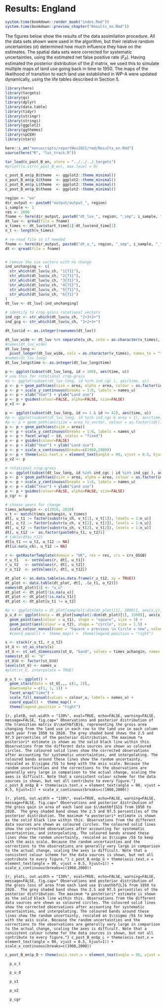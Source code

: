 # Results: England
<!--- { rendering -->
```r
system.time(bookdown::render_book("index.Rmd"))
system.time(bookdown::preview_chapter("Results_en.Rmd"))
```
<!--- } -->

The figures below show the results of the data assimilation procedure. All the data sets shown were used in the algorithm, but their relative random uncertainties ($\sigma$) determined how much influence they have on the estimates. The spatial data sets were corrected for systematic uncertainties, using the estimated net false positive rate ($F_P$). Having estimated the posterior distribution of the $\beta$ matrix, we used this to simulate multiple maps of land use going back in time to 1950. The maps of the likelihood of transition to each land use established in WP-A were updated dynamically, using the life tables described in Section 5.


```r
library(here)
library(targets)
library(qs)
library(dplyr)
library(data.table)
library(tidyr)
library(stringr)
library(stringi)
library(ggplot2)
library(ggthemes)
library(spCEH)
library(stars)

here::i_am("manuscripts/reportNov2021/rmd/Results_en.Rmd")
source(here("R", "luc_track.R"))

tar_load(c_post_B_en, store = "../../../_targets")
#print(ls.str(c_post_B_en), max.level = 0)

c_post_B_en$p_B$theme  <- ggplot2::theme_minimal()
c_post_B_en$p_G$theme  <- ggplot2::theme_minimal()
c_post_B_en$p_L$theme  <- ggplot2::theme_minimal()
c_post_B_en$p_D$theme  <- ggplot2::theme_minimal()
```

```r
region <- "en"
dir_output <- paste0("output/output_", region)
i_sample <- 1
res <- 1000
fname <- here(dir_output, paste0("dt_luv_", region, "_smp", i_sample, "_", res, "m.qs"))
dt_luv <- qread(file = fname)
v_times <- dt_luv$start_time[1]:dt_luv$end_time[1]
n_t <- length(v_times)

# re-read file in if needed
fname <- here(dir_output, paste0("dt_u_", region, "_smp", i_sample, "_", res, "m.qs"))
dt <- qread(file = fname)


# remove the six vectors with no change
ind_unchanging <- c(
  str_which(dt_luv$u_ch, "1{71}"),
  str_which(dt_luv$u_ch, "2{71}"),
  str_which(dt_luv$u_ch, "3{71}"),
  str_which(dt_luv$u_ch, "4{71}"),
  str_which(dt_luv$u_ch, "5{71}"),
  str_which(dt_luv$u_ch, "6{71}")
)
dt_luv <- dt_luv[-ind_unchanging]

# identify to crop-grass rotational vectors
ind_cgc <- str_which(dt_luv$u_ch, "2+3+2+")
ind_gcg <- str_which(dt_luv$u_ch, "3+2+3+")

dt_luv$id <- as.integer(rownames(dt_luv))

dt_luv_wide <- dt_luv %>% separate(u_ch, into = as.character(v_times), sep = 1:(n_t-1), convert = TRUE, remove = FALSE)
#names(dt_luv_wide)
dt_luv_long <- 
  pivot_longer(dt_luv_wide, cols = as.character(v_times), names_to = "time", values_to = "u")
#names(dt_luv_long)
dt_luv_long$time <- as.integer(dt_luv_long$time)

p <- ggplot(subset(dt_luv_long, id < 100), aes(time, u))
# use this for rotational crop-grass
#p <- ggplot(subset(dt_luv_long, id %in% ind_cgc ), aes(time, u))
p <- p + geom_path(aes(size = area, alpha = area, colour = as.factor(id)))
p <- p + scale_y_continuous(breaks = 1:6, labels = names_u)
p <- p + xlab("Year") + ylab("Land use")
p <- p + guides(colour=FALSE, alpha=FALSE, size=FALSE)
p_v1 <- p

p <- ggplot(subset(dt_luv_long, id >= 1 & id <= 42), aes(time, u))
#p <- ggplot(subset(dt_luv_long, id %in% ind_cgc & area > 1), aes(time, u))
#p <- p + geom_path(aes(size = area_lu_vector, colour = as.factor(id)))
p <- p + geom_path(aes(size = area))
p <- p + scale_y_continuous(breaks = 1:6, labels = names_u)
p <- p + facet_wrap( ~ id, scales = "fixed")
p <- p + guides(colour=FALSE)
p <- p + xlab("Year") + ylab("Land use")
p <- p + scale_x_continuous(breaks=c(1960,2000))
p <- p + theme(axis.text.x = element_text(angle = 90, vjust = 0.5, hjust=1))
p_v2 <- p

# rotational crop-grass
p <- ggplot(subset(dt_luv_long, id %in% ind_cgc | id %in% ind_cgc ), aes(time, u))
p <- p + geom_path(aes(size = area, alpha = area, colour = as.factor(id)))
p <- p + scale_y_continuous(breaks = 1:6, labels = names_u)
p <- p + xlab("Year") + ylab("Land use")
p <- p + guides(colour=FALSE, alpha=FALSE, size=FALSE)
p_cgr <- p

# choose years for change 
times_achangin <- c(2010, 2020)
v_t <- match(times_achangin, v_times)
dt[, u_t1 := factor(substr(u_ch, v_t[1], v_t[1]), levels = 1:n_u)]
dt[, u_t2 := factor(substr(u_ch, v_t[2], v_t[2]), levels = 1:n_u)]
dt[, u_t2 := factor(substr(u_ch, v_t[2], v_t[2]), levels = 1:n_u)]
dt[, u_t12 :=  as.factor(paste0(u_t1, u_t2))]
# table(dt$u_t12)
dt[u_t1 == u_t2, u_t12 := NA]
dt[is.na(u_ch), u_t12 := NA]
  
r <- getRasterTemplate(domain = "UK", res = res, crs = crs_OSGB)
r_u_t1   <- setValues(r, dt[, u_t1])
r_u_t2   <- setValues(r, dt[, u_t2])
r_u_t12  <- setValues(r, dt[, u_t12])

dt_plot <- as.data.table(as.data.frame(r_u_t12, xy = TRUE))
dt_plot <- data.table(dt_plot, dt[, .(u_t1, u_t2)])
names(dt_plot)[3] <- "u_u"
dt_plot <- dt_plot[!is.na(u_u)]
dt_plot <- dt_plot[!is.na(u_t1)]
dt_plot <- dt_plot[u_t1 != u_t2]

#p <- ggplot(data = dt_plot[sample(1:dim(dt_plot)[1], 2000)], aes(x,y)) + 
p_u_d <- ggplot(data = dt_plot[sample(1:dim(dt_plot)[1], 1500)], aes(x,y)) + 
  geom_point(aes(colour = u_t1), shape = "square", size = 3) +
  geom_point(aes(colour = u_t2), shape = "circle", size = 1.5) +
  scale_colour_manual(name = "Square = previous \n Circle = new", values = colour_u, labels = names_u) #+
  #coord_equal() +  theme_map() +  theme(legend.position = "right")

s <- stack(r_u_t1, r_u_t2)
st_U <- st_as_stars(s)
st_U <- st_set_dimensions(st_U, "band", values = times_achangin, names = "time")
names(st_U) <- "U"
st_U$U <- factor(st_U$U)
levels(st_U) <- names_u
#plot(st_U, interpolate = TRUE)

p_u_t <- ggplot() + 
  geom_stars(data = st_U[,,, c(1, 2)], 
  downsample = c(1, 1, 1)) + 
  facet_wrap("time") +
  scale_fill_manual(values = colour_u, labels = names_u) +
  coord_equal() +  theme_map() +
  theme(legend.position = "right")  
```

```{r, plotB, out.width = "130%", eval=TRUE, echo=FALSE, warning=FALSE, message=FALSE, fig.cap=" Observations and posterior distribution of the transition matrix $\\mathbf{B}$, representing the gross area changing from the land use in each row to the land use in each column each year from 1950 to 2020. The grey shaded band shows the 2.5 and 97.5 percentiles of the posterior distribution. The maximum *a posteriori* estimate is shown as the solid black line within this. Observations from the different data sources are shown as coloured circles. The coloured solid lines show the corrected observations after accounting for systematic uncertainties, and interpolating. The coloured bands around these lines show the random uncertainty, rescaled as $\\sigma /5$ to keep with the axis scale. Because the random uncertainties and the corrections to the observations are generally very large in comparison to the actual change, scaling the axes is difficult. Note that a consistent colour scheme for the data sources is shown, but not all contribute to every figure."}
c_post_B_en$p_B + theme(axis.text.x = element_text(angle = 90, vjust = 0.5, hjust=1)) + scale_x_continuous(breaks=c(1960,2000))
```

```{r, plotG, out.width = "130%", eval=TRUE, echo=FALSE, warning=FALSE, message=FALSE, fig.cap=" Observations and posterior distribution of the gross gain in area of each land use $\\mathbf{G}$ from 1950 to 2020.  The grey shaded band shows the 2.5 and 97.5 percentiles of the posterior distribution. The maximum *a posteriori* estimate is shown as the solid black line within this. Observations from the different data sources are shown as coloured circles. The coloured solid lines show the corrected observations after accounting for systematic uncertainties, and interpolating. The coloured bands around these lines show the random uncertainty, rescaled as $\\sigma /5$ to keep with the axis scale. Because the random uncertainties and the corrections to the observations are generally very large in comparison to the actual change, scaling the axes is difficult. Note that a consistent colour scheme for the data sources is shown, but not all contribute to every figure."}
c_post_B_en$p_G + theme(axis.text.x = element_text(angle = 90, vjust = 0.5, hjust=1)) + scale_x_continuous(breaks=c(1960,2000))
```

```{r, plotL, out.width = "130%", eval=TRUE, echo=FALSE, warning=FALSE, message=FALSE, fig.cap=" Observations and posterior distribution of the gross loss of area from each land use $\\mathbf{L}$ from 1950 to 2020.  The grey shaded band shows the 2.5 and 97.5 percentiles of the posterior distribution. The maximum *a posteriori* estimate is shown as the solid black line within this. Observations from the different data sources are shown as coloured circles. The coloured solid lines show the corrected observations after accounting for systematic uncertainties, and interpolating. The coloured bands around these lines show the random uncertainty, rescaled as $\\sigma /5$ to keep with the axis scale. Because the random uncertainties and the corrections to the observations are generally very large in comparison to the actual change, scaling the axes is difficult. Note that a consistent colour scheme for the data sources is shown, but not all contribute to every figure."}
c_post_B_en$p_L + theme(axis.text.x = element_text(angle = 90, vjust = 0.5, hjust=1)) + scale_x_continuous(breaks=c(1960,2000))
```

```r
c_post_B_en$p_D + theme(axis.text.x = element_text(angle = 90, vjust = 0.5, hjust=1)) + scale_x_continuous(breaks=c(1960,2000))
```


```r
  p_u_t  
```

```r
  p_u_d
```

```r
  p_v1
```

```r
  p_v2
```

```r
  p_cgr
```

